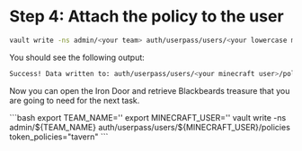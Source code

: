 # Step 4: Attach the policy to the user

```bash
vault write -ns admin/<your team> auth/userpass/users/<your lowercase minecraft user>/policies token_policies="tavern"
```

You should see the following output:

```bash
Success! Data written to: auth/userpass/users/<your minecraft user>/policies
```

Now you can open the Iron Door and retrieve Blackbeards treasure that you are going to need for the next 
task.



<Solution title="Solution: vault cli">
```bash
export TEAM_NAME='<your team>'
export MINECRAFT_USER='<your lowercase minecraft user>'
vault write -ns admin/${TEAM_NAME} auth/userpass/users/${MINECRAFT_USER}/policies token_policies="tavern"
```
</Solution>

